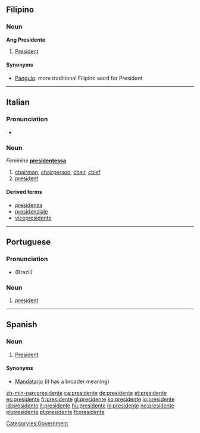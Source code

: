 ==Filipino==

===Noun===
'''Ang Presidente'''

# [[President]]

====Synonyms====
* [[Pangulo]]: more traditional Filipino word for President

----

==Italian==
{{wikipedia|lang=it}}

===Pronunciation===
* {{audio|It-il presidente.ogg|Audio}}

===Noun===
{{it-noun|president|m|e|i}} ''Feminine'' '''[[presidentessa]]'''

# [[chairman]], [[chairperson]], [[chair]], [[chief]]
# [[president]]

====Derived terms====
* [[presidenza]]
* [[presidenziale]]
* [[vicepresidente]]

----

==Portuguese==
{{wikipedia|lang=pt}}

===Pronunciation===
* {{IPA|[pɾeziˈdẽʧi]|lang=pt}} (Brazil)

===Noun===
{{infl|pt|noun|g=m|plural|presidentes}}

# [[president]]

----

==Spanish==

===Noun===
{{es-noun-mf|f=presidenta}}

# [[president|President]]

====Synonyms====
* [[Mandatario]] (it has a broader meaning)

[[Category:es:Government]]

[[zh-min-nan:presidente]]
[[ca:presidente]]
[[de:presidente]]
[[et:presidente]]
[[es:presidente]]
[[fr:presidente]]
[[gl:presidente]]
[[ko:presidente]]
[[io:presidente]]
[[id:presidente]]
[[it:presidente]]
[[hu:presidente]]
[[nl:presidente]]
[[no:presidente]]
[[pl:presidente]]
[[pt:presidente]]
[[fi:presidente]]